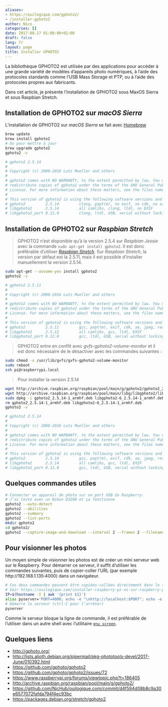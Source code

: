```yaml
---
aliases:
- https://ouilogique.com/gphoto2/
- /installer-gphoto2
author: Nico
categories: []
date: 2017-08-27 01:00:00+02:00
draft: false
lang: fr
layout: page
title: Installer GPHOTO2
---
```


<!--
Ancienne URL
https://ouilogique.com/gphoto2/
-->

La bibliothèque GPHOTO2 est utilisée par des applications pour accéder à une grande variété de modèles d’appareils photo numériques, à l’aide des protocoles standards comme l’USB Mass Storage et PTP, ou à l’aide des protocoles propres aux fabricants.

Dans cet article, je présente l’installation de GPHOTO2 sous MaxOS Sierra et sous Raspbian Stretch.

## Installation de GPHOTO2 sur _macOS Sierra_

L’installation de GPHOTO2 sur _macOS Sierra_ se fait avec [Homebrew](https://brew.sh/index_fr.html)

```bash
brew update
brew install gphoto2
# Ou pour mettre à jour
brew upgrade gphoto2
gphoto2 -v

# gphoto2 2.5.14
#
# Copyright (c) 2000-2016 Lutz Mueller and others
#
# gphoto2 comes with NO WARRANTY, to the extent permitted by law. You may
# redistribute copies of gphoto2 under the terms of the GNU General Public
# License. For more information about these matters, see the files named COPYING.
#
# This version of gphoto2 is using the following software versions and options:
# gphoto2         2.5.14         clang, popt(m), no exif, no cdk, no aa, jpeg, readline
# libgphoto2      2.5.14         all camlibs, clang, ltdl, no EXIF
# libgphoto2_port 0.12.0         clang, ltdl, USB, serial without locking
```

## Installation de GPHOTO2 sur _Raspbian Stretch_

> GPHOTO2 n’est disponible qu’à la version 2.5.4 sur _Raspbian Jessie_ avec la commande `sudo apt-get install gphoto2`. Il est donc préférable d’utiliser [_Raspbian Stretch_][1]. Sur _Raspbian Stretch_, la version par défaut est la 2.5.11, mais il est possible d’installer manuellement la version 2.5.14.

```bash
sudo apt-get --assume-yes install gphoto2
gphoto2 -v

# gphoto2 2.5.11
#
# Copyright (c) 2000-2016 Lutz Mueller and others
#
# gphoto2 comes with NO WARRANTY, to the extent permitted by law. You may
# redistribute copies of gphoto2 under the terms of the GNU General Public
# License. For more information about these matters, see the files named COPYING.
#
# This version of gphoto2 is using the following software versions and options:
# gphoto2         2.5.11         gcc, popt(m), exif, cdk, aa, jpeg, readline
# libgphoto2      2.5.12         all camlibs, gcc, ltdl, EXIF
# libgphoto2_port 0.12.0         gcc, ltdl, USB, serial without locking
```

> GPHOTO2 entre en conflit avec _gvfs-gphoto2-volume-monitor_ et il est donc nécessaire de le désactiver avec les commandes suivantes :

```bash
sudo chmod -x /usr/lib/gvfs/gvfs-gphoto2-volume-monitor
sudo reboot
ssh pi@raspberrypi.local
```

> Pour installer la version 2.5.14

```bash
wget http://archive.raspbian.org/raspbian/pool/main/g/gphoto2/gphoto2_2.5.14-1_armhf.deb
wget http://archive.raspbian.org/raspbian/pool/main/libg/libgphoto2/libgphoto2-6_2.5.14-1_armhf.deb
sudo dpkg -i gphoto2_2.5.14-1_armhf.deb libgphoto2-6_2.5.14-1_armhf.deb
rm gphoto2_2.5.14-1_armhf.deb libgphoto2-6_2.5.14-1_armhf.deb
gphoto2 -v

# gphoto2 2.5.14
#
# Copyright (c) 2000-2016 Lutz Mueller and others
#
# gphoto2 comes with NO WARRANTY, to the extent permitted by law. You may
# redistribute copies of gphoto2 under the terms of the GNU General Public
# License. For more information about these matters, see the files named COPYING.
#
# This version of gphoto2 is using the following software versions and options:
# gphoto2         2.5.14         gcc, popt(m), exif, cdk, aa, jpeg, readline
# libgphoto2      2.5.14         all camlibs, gcc, ltdl, EXIF
# libgphoto2_port 0.12.0         gcc, ltdl, USB, serial without locking
```

## Quelques commandes utiles

```bash
# Connecter un appareil de photo sur un port USB du Raspberry.
# J’ai testé avec un Nikon D3200 et ça fonctionne
gphoto2 --auto-detect
gphoto2 --abilities
gphoto2 --summary
gphoto2 --list-ports
mkdir gphoto2
cd gphoto2/
gphoto2 --capture-image-and-download --interval 2 --frames 2 --filename=image_%Y-%m-%d_%H-%M-%S.jpg
```

## Pour visionner les photos

Un moyen simple de visionner les photos est de créer un mini serveur web sur le Raspberry. Pour démarrer ce serveur, il suffit d’utiliser les commandes suivantes, puis de copier-coller l’URL (par exemple http://192.168.1.135:4000) dans un navigateur.

```bash
# Ces deux commandes peuvent être copiées-collées directement dans le terminal ou mises dans le fichier ~/.bash_profile.
# Voir https://ouilogique.com/installer-raspberry-pi-os-sur-raspberry-pi-sans-clavier-ni-souris-ni-ecran/#configuration.
IP=$(hostname -I | awk '{print $1}')
alias pyserver='PORT=4000; echo -e "\nhttp://localhost:$PORT"; echo -e "http://$IP:$PORT\n"; python -m SimpleHTTPServer $PORT'
# Démarre le serveur (ctrl-C pour l’arrêter)
pyserver
```

Comme le serveur bloque la ligne de commande, il est préférable de l’utiliser dans un autre shell avec l’utilitaire [`gnu screen`][2].

## Quelques liens

-   <http://gphoto.org/>
-   <http://lists.alioth.debian.org/pipermail/pkg-phototools-devel/2017-June/010392.html>
-   <https://github.com/gphoto/gphoto2>
-   <https://github.com/gphoto/gphoto2/issues/72>
-   <https://www.raspberrypi.org/forums/viewtopic.php?t=186405>
-   <http://archive.raspbian.org/raspbian/pool/main/g/gphoto2/>
-   <https://github.com/NicHub/ouilogique.com/commit/d4f594d08b8c9a30e6577072fafda794f4ec93bc>
-   <https://packages.debian.org/stretch/gphoto2>

[1]: ../2023-03-09-installer-raspberry-pi-os-sur-raspberry-pi-sans-clavier-ni-souris-ni-ecran/
[2]: ../2023-03-09-installer-raspberry-pi-os-sur-raspberry-pi-sans-clavier-ni-souris-ni-ecran/#gnu-screen

